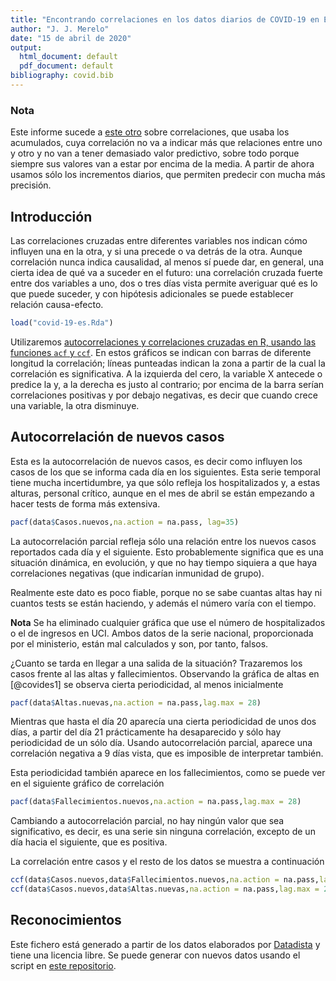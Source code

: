 ```yaml
---
title: "Encontrando correlaciones en los datos diarios de COVID-19 en España"
author: "J. J. Merelo"
date: "15 de abril de 2020"
output:
  html_document: default
  pdf_document: default
bibliography: covid.bib
---
```


### Nota

Este informe sucede a [este otro](https://rpubs.com/jjmerelo/correlaciones-es-covid19) sobre correlaciones, que usaba los acumulados, cuya correlación no va a indicar más que relaciones entre uno y otro y no van a tener demasiado valor predictivo, sobre todo porque siempre sus valores van a estar por encima de la media. A partir de ahora usamos sólo los incrementos diarios, que permiten predecir con mucha más precisión.

## Introducción

Las correlaciones cruzadas entre diferentes variables nos indican cómo influyen una en la otra, y si una precede o va detrás de la otra. Aunque correlación nunca indica causalidad, al menos sí puede dar, en general, una cierta idea de qué va a suceder en el futuro: una correlación cruzada fuerte entre dos variables a uno, dos o tres días vista permite averiguar qué es lo que puede suceder, y con hipótesis adicionales se puede establecer relación causa-efecto.

```r
load("covid-19-es.Rda")
```

Utilizaremos [autocorrelaciones y correlaciones cruzadas en R, usando las funciones `acf` y `ccf`](https://online.stat.psu.edu/stat510/lesson/8/8.2). En estos gráficos se indican con barras de diferente longitud la correlación; líneas punteadas indican la zona a partir de la cual la correlación es significativa. A la izquierda del cero, la variable X antecede o predice la y, a la derecha es justo al contrario; por encima de la barra serían correlaciones positivas y por debajo negativas, es decir que cuando crece una variable, la otra disminuye.

## Autocorrelación de nuevos casos

Esta es la autocorrelación de nuevos casos, es decir como influyen los casos de los que se informa cada día en los siguientes. Esta serie temporal tiene mucha incertidumbre, ya que sólo refleja los hospitalizados y, a estas alturas, personal crítico, aunque en el mes de abril se están empezando a hacer tests de forma más extensiva.

```r
pacf(data$Casos.nuevos,na.action = na.pass, lag=35)
```

La autocorrelación parcial refleja sólo una relación entre los nuevos casos reportados cada día y el siguiente. Esto probablemente significa que es una situación dinámica, en evolución, y que no hay tiempo siquiera a que haya correlaciones negativas (que indicarían inmunidad de grupo).

Realmente este dato es poco fiable, porque no se sabe cuantas altas hay ni cuantos tests se están haciendo, y además el número varía con el tiempo. 

**Nota** Se ha eliminado cualquier gráfica que use el número de hospitalizados o el de ingresos en UCI. Ambos datos de la serie nacional, proporcionada por el ministerio, están mal calculados y son, por tanto, falsos.

¿Cuanto se tarda en llegar a una salida de la situación? Trazaremos los casos frente al las altas y fallecimientos. Observando la gráfica de altas en [@covides1] se observa cierta periodicidad, al menos inicialmente 

```r
pacf(data$Altas.nuevas,na.action = na.pass,lag.max = 28)
```

Mientras que hasta el día 20 aparecía una cierta periodicidad de unos dos días, a partir del día 21 prácticamente ha desaparecido y sólo hay periodicidad de un sólo día. Usando autocorrelación parcial, aparece una correlación negativa a 9 días vista, que es imposible de interpretar también.

Esta periodicidad también aparece en los fallecimientos, como se puede ver en el siguiente gráfico de correlación

```r
pacf(data$Fallecimientos.nuevos,na.action = na.pass,lag.max = 28)
```

Cambiando a autocorrelación parcial, no hay ningún valor que sea significativo, es decir, es una serie sin ninguna correlación, excepto de un día hacia el siguiente, que es positiva.

La correlación entre casos y el resto de los datos se muestra a continuación

```r
ccf(data$Casos.nuevos,data$Fallecimientos.nuevos,na.action = na.pass,lag.max = 28)
ccf(data$Casos.nuevos,data$Altas.nuevas,na.action = na.pass,lag.max = 28)
```

## Reconocimientos

Este fichero está generado a partir de los datos elaborados por [Datadista](https://github.com/datadista/datasets) y tiene una licencia libre. Se puede generar con nuevos datos usando el script en [este repositorio](https://github.com/JJ/covid-reports).
